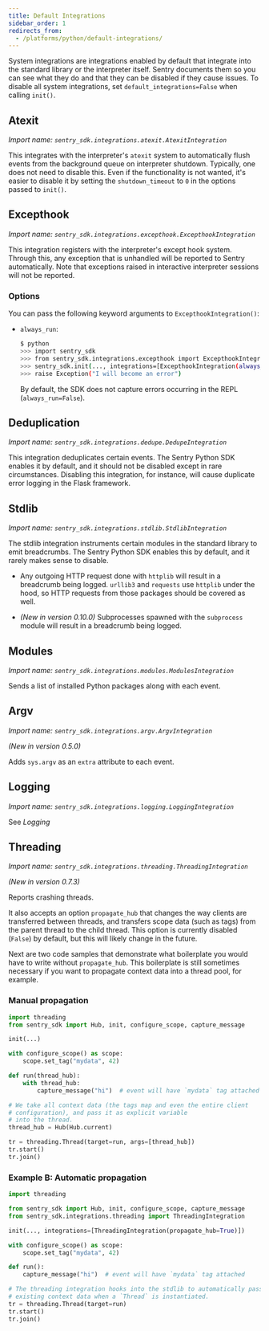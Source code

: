 ```yaml
---
title: Default Integrations
sidebar_order: 1
redirects_from:
  - /platforms/python/default-integrations/
---
```


System integrations are integrations enabled by default that integrate into the
standard library or the interpreter itself. Sentry documents them so you can see
what they do and that they can be disabled if they cause issues. To disable
all system integrations, set `default_integrations=False` when calling `init()`.

## Atexit

_Import name: `sentry_sdk.integrations.atexit.AtexitIntegration`_

This integrates with the interpreter's `atexit` system to automatically flush
events from the background queue on interpreter shutdown. Typically, one does
not need to disable this. Even if the functionality is not wanted, it's easier to disable it by setting the `shutdown_timeout` to `0` in the options passed to
`init()`.

## Excepthook

_Import name: `sentry_sdk.integrations.excepthook.ExcepthookIntegration`_

This integration registers with the interpreter's except hook system. Through this,
any exception that is unhandled will be reported to Sentry automatically. Note that exceptions
raised in interactive interpreter sessions will not be reported.

### Options

You can pass the following keyword arguments to `ExcepthookIntegration()`:

- `always_run`:

  ```bash
  $ python
  >>> import sentry_sdk
  >>> from sentry_sdk.integrations.excepthook import ExcepthookIntegration
  >>> sentry_sdk.init(..., integrations=[ExcepthookIntegration(always_run=True)])
  >>> raise Exception("I will become an error")
  ```

  By default, the SDK does not capture errors occurring in the REPL (`always_run=False`).

## Deduplication

_Import name: `sentry_sdk.integrations.dedupe.DedupeIntegration`_

This integration deduplicates certain events. The Sentry Python SDK enables it by default, and it should not be disabled except in rare circumstances. Disabling this integration, for instance, will cause duplicate error logging in the Flask framework.

## Stdlib

_Import name: `sentry_sdk.integrations.stdlib.StdlibIntegration`_

The stdlib integration instruments certain modules in the standard library to emit breadcrumbs. The Sentry Python SDK enables this by default, and it rarely makes sense to disable.

- Any outgoing HTTP request done with `httplib` will result in a <Link to="../../enriching-error-data/breadcrumbs/">breadcrumb</Link> being logged. `urllib3` and `requests` use `httplib` under the hood, so HTTP requests from those packages should be covered as well.

- _(New in version 0.10.0)_ Subprocesses spawned with the `subprocess` module will result in a <Link to="../../enriching-error-data/breadcrumbs/">breadcrumb</Link> being logged.

## Modules

_Import name: `sentry_sdk.integrations.modules.ModulesIntegration`_

Sends a list of installed Python packages along with each event.

## Argv

_Import name: `sentry_sdk.integrations.argv.ArgvIntegration`_

_(New in version 0.5.0)_

Adds `sys.argv` as an `extra` attribute to each event.

## Logging

_Import name: `sentry_sdk.integrations.logging.LoggingIntegration`_

See <Link to="/platforms/python/logging/">_Logging_</Link>

## Threading

_Import name: `sentry_sdk.integrations.threading.ThreadingIntegration`_

_(New in version 0.7.3)_

Reports crashing threads.

It also accepts an option `propagate_hub` that changes the way clients are transferred between threads, and transfers scope data (such as tags) from the parent thread to the child thread. This option is currently disabled (`False`) by default, but this will likely change in the future.

Next are two code samples that demonstrate what boilerplate you would have to write without `propagate_hub`. This boilerplate is still sometimes necessary if you want to propagate context data into a thread pool, for example.

### Manual propagation

```python
import threading
from sentry_sdk import Hub, init, configure_scope, capture_message

init(...)

with configure_scope() as scope:
    scope.set_tag("mydata", 42)

def run(thread_hub):
    with thread_hub:
        capture_message("hi")  # event will have `mydata` tag attached

# We take all context data (the tags map and even the entire client
# configuration), and pass it as explicit variable
# into the thread.
thread_hub = Hub(Hub.current)

tr = threading.Thread(target=run, args=[thread_hub])
tr.start()
tr.join()
```

### Example B: Automatic propagation

```python
import threading

from sentry_sdk import Hub, init, configure_scope, capture_message
from sentry_sdk.integrations.threading import ThreadingIntegration

init(..., integrations=[ThreadingIntegration(propagate_hub=True)])

with configure_scope() as scope:
    scope.set_tag("mydata", 42)

def run():
    capture_message("hi")  # event will have `mydata` tag attached

# The threading integration hooks into the stdlib to automatically pass
# existing context data when a `Thread` is instantiated.
tr = threading.Thread(target=run)
tr.start()
tr.join()
```
